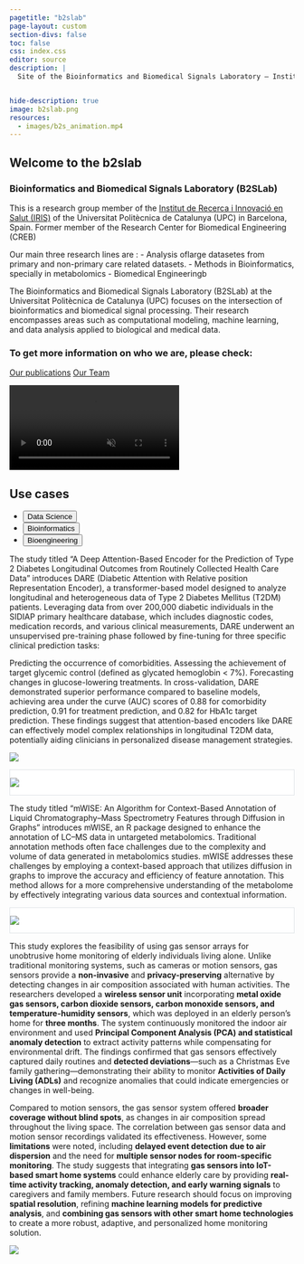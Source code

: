 ```yaml
---
pagetitle: "b2slab"
page-layout: custom
section-divs: false
toc: false
css: index.css
editor: source
description: | 
  Site of the Bioinformatics and Biomedical Signals Laboratory – Institut de Recerca i Innovació en Salut


hide-description: true
image: b2slab.png
resources: 
  - images/b2s_animation.mp4
---
```


::: {.hero-banner}


::: {.content-block}

::: {.hero-text}

# Welcome to the b2slab 

### Bioinformatics and Biomedical Signals Laboratory (B2SLab)

This is a research group member of the [Institut de Recerca i Innovació en Salut (IRIS)](https://iris.upc.edu) of the Universitat Politècnica de Catalunya (UPC) in Barcelona, Spain. Former member of the Research Center for Biomedical Engineering (CREB)  

Our main three research lines are :
- Analysis oflarge datasetes from  primary and non-primary care related datasets. 
- Methods in Bioinformatics, specially in metabolomics
- Biomedical Engineeringb

The Bioinformatics and Biomedical Signals Laboratory (B2SLab) at the Universitat Politècnica de Catalunya (UPC) focuses on the intersection of bioinformatics and biomedical signal processing. Their research encompasses areas such as computational modeling, machine learning, and data analysis applied to biological and medical data. 


### To get more information on who we are, please check:

::: {.hero-buttons

[Our publications](/publications/index.qmd){.btn-action-primary .btn-action .btn .btn-success .btn-lg role="button"}
[Our Team](/team/index.qmd){#btn-guide .btn-action .btn .btn-info .btn-lg role="button"}
::: 
:::

::: {.hero-animation}

<video autoplay muted playsinline loop>
<source src="images/b2s_animation.mp4" type="video/mp4"/>
</video>
:::

:::


:::


::: {.hello-b2s .alt-background}
::: {.content-block}

::: {.hello-b2s-banner}

# Use cases 
<ul class="nav nav-pills" id="hello-b2s-tab" role="tablist">
  <li class="nav-item" role="presentation">
    <button class="nav-link active" id="clinical-tab" data-bs-toggle="tab" data-bs-target="#clinical" type="button" role="tab" aria-controls="clinical" aria-selected="true">Data Science</button>
  </li>
  <li class="nav-item" role="presentation">
    <button class="nav-link" id="bioinfo-tab" data-bs-toggle="tab" data-bs-target="#bioinfo" type="button" role="tab" aria-controls="bioinfo" aria-selected="false">Bioinformatics</button>
  </li>
  <li class="nav-item" role="presentation">
    <button class="nav-link" id="bioeng-tab" data-bs-toggle="tab" data-bs-target="#bioeng" type="button" role="tab" aria-controls="bioeng" aria-selected="false">Bioengineering</button>
  </li>
</ul>
:::

<div class="tab-content" id="hello-b2s-tabcontent">

<div class="tab-pane fade  show active" id="clinical" role="tabpanel" aria-labelledby="clinical-tab">

The study titled "A Deep Attention-Based Encoder for the Prediction of Type 2 Diabetes Longitudinal Outcomes from Routinely Collected Health Care Data" introduces DARE (Diabetic Attention with Relative position Representation Encoder), a transformer-based model designed to analyze longitudinal and heterogeneous data of Type 2 Diabetes Mellitus (T2DM) patients. Leveraging data from over 200,000 diabetic individuals in the SIDIAP primary healthcare database, which includes diagnostic codes, medication records, and various clinical measurements, DARE underwent an unsupervised pre-training phase followed by fine-tuning for three specific clinical prediction tasks:

Predicting the occurrence of comorbidities.
Assessing the achievement of target glycemic control (defined as glycated hemoglobin < 7%).
Forecasting changes in glucose-lowering treatments.
In cross-validation, DARE demonstrated superior performance compared to baseline models, achieving area under the curve (AUC) scores of 0.88 for comorbidity prediction, 0.91 for treatment prediction, and 0.82 for HbA1c target prediction. These findings suggest that attention-based encoders like DARE can effectively model complex relationships in longitudinal T2DM data, potentially aiding clinicians in personalized disease management strategies.

::: {.grid}
::: {.g-col-lg-6 .g-col-12 style="max-height: 605px;"}
![](images/embedding.png){.hello-output fig-alt="Visual inspection of the output space of DARE: each point represents embeddings for 5000 random patients, with colors indicating their drug groups."}
:::

::: {.g-col-lg-6 .g-col-12 style="background-color: white; border: 1px solid #dee2e6; height: max-605px;"}
![](images/embeddingdrugs.png){fig-alt="Visual inspection of the output space of DARE: each point represents embeddings for 5000 random patients, with colors indicating their comorbidities."}
:::

:::

</div>

<div class="tab-pane fade" id="bioinfo" role="tabpanel" aria-labelledby="bioinfo-tab">



::: {.grid}

::: {.g-col-lg-6 .g-col-12 style="max-height: 605px;"}

The study titled "mWISE: An Algorithm for Context-Based Annotation of Liquid Chromatography–Mass Spectrometry Features through Diffusion in Graphs" introduces mWISE, an R package designed to enhance the annotation of LC–MS data in untargeted metabolomics. Traditional annotation methods often face challenges due to the complexity and volume of data generated in metabolomics studies. mWISE addresses these challenges by employing a context-based approach that utilizes diffusion in graphs to improve the accuracy and efficiency of feature annotation. This method allows for a more comprehensive understanding of the metabolome by effectively integrating various data sources and contextual information.
:::

::: {.g-col-lg-6 .g-col-12 style="background-color: white; border: 1px solid #dee2e6; height: max-605px;"}
![](images/mwise.jpeg){fig-alt="Scheme of the three main stages of mWISE algorithm. From left to right, the peak to compound matching stage is described with an example. Then, the filtering stage is shown, composed of a spectral clustering and a filter based on the built clusters. Finally, the diffusion prioritization is depicted."}

:::

:::

</div>

<div class="tab-pane fade" id="bioeng" role="tabpanel" aria-labelledby="bioeng-tab">

This study explores the feasibility of using gas sensor arrays for unobtrusive home monitoring of elderly individuals living alone. Unlike traditional monitoring systems, such as cameras or motion sensors, gas sensors provide a **non-invasive** and **privacy-preserving** alternative by detecting changes in air composition associated with human activities. The researchers developed a **wireless sensor unit** incorporating **metal oxide gas sensors, carbon dioxide sensors, carbon monoxide sensors, and temperature-humidity sensors**, which was deployed in an elderly person's home for **three months**. The system continuously monitored the indoor air environment and used **Principal Component Analysis (PCA) and statistical anomaly detection** to extract activity patterns while compensating for environmental drift. The findings confirmed that gas sensors effectively captured daily routines and **detected deviations**—such as a Christmas Eve family gathering—demonstrating their ability to monitor **Activities of Daily Living (ADLs)** and recognize anomalies that could indicate emergencies or changes in well-being.



::: {.grid}

::: {.g-col-lg-6 .g-col-12 style="max-height: 605px;"}
Compared to motion sensors, the gas sensor system offered **broader coverage without blind spots**, as changes in air composition spread throughout the living space. The correlation between gas sensor data and motion sensor recordings validated its effectiveness. However, some **limitations** were noted, including **delayed event detection due to air dispersion** and the need for **multiple sensor nodes for room-specific monitoring**. The study suggests that integrating **gas sensors into IoT-based smart home systems** could enhance elderly care by providing **real-time activity tracking, anomaly detection, and early warning signals** to caregivers and family members. Future research should focus on improving **spatial resolution**, refining **machine learning models for predictive analysis**, and **combining gas sensors with other smart home technologies** to create a more robust, adaptive, and personalized home monitoring solution.
:::

::: {.g-col-lg-6 .g-col-12 style="max-height: 605px;"}
![](images/bioeng.png){fig-alt="Heat map representing the number of significant samples detected per hour. The 𝑥-axis represents 24 h per day and the 𝑦-axis represents different days. Within each cell there are number of samples that are statistically significant events. The coloring goes from cool to warm colors as more events are detected.."}
:::

:::

</div>

</div>


:::

:::
